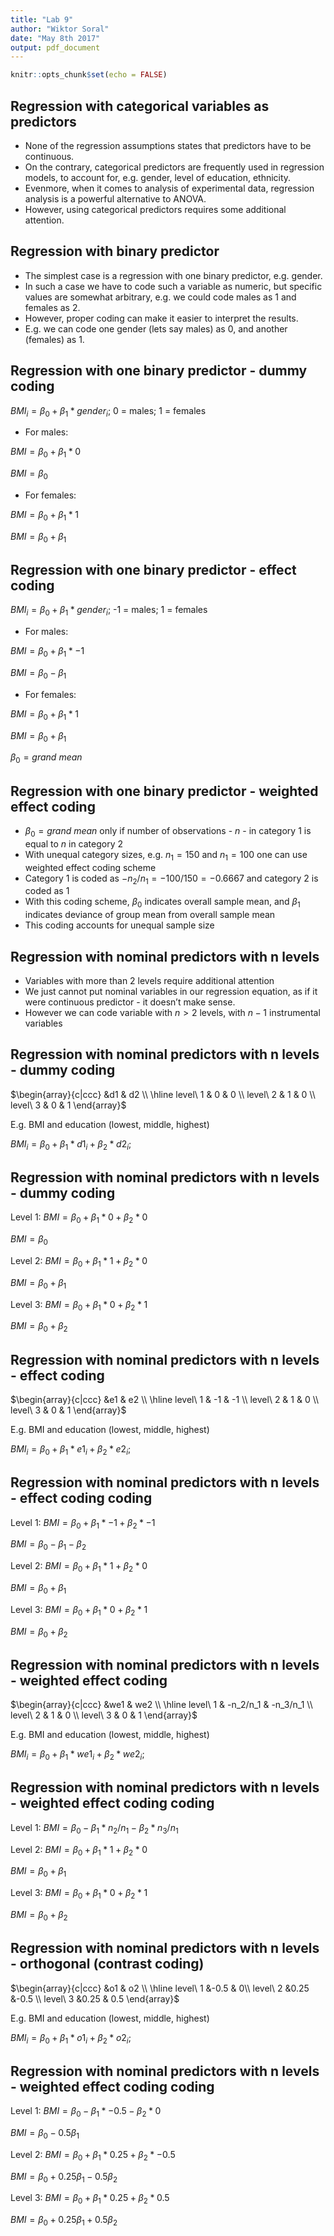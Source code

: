 ```yaml
---
title: "Lab 9"
author: "Wiktor Soral"
date: "May 8th 2017"
output: pdf_document
---
```


```r
knitr::opts_chunk$set(echo = FALSE)
```

## Regression with categorical variables as predictors

- None of the regression assumptions states that predictors have to be continuous.
- On the contrary, categorical predictors are frequently used in regression models, to account for, e.g. gender, level of education, ethnicity.
- Evenmore, when it comes to analysis of experimental data, regression analysis is a powerful alternative to ANOVA.
- However, using categorical predictors requires some additional attention.

## Regression with binary predictor

- The simplest case is a regression with one binary predictor, e.g. gender.
- In such a case we have to code such a variable as numeric, but specific values are somewhat arbitrary, e.g. we could code males as 1 and females as 2.
- However, proper coding can make it easier to interpret the results.
- E.g. we can code one gender (lets say males) as 0, and another (females) as 1.

## Regression with one binary predictor - dummy coding

$BMI_i = \beta_0 + \beta_1 * gender_i$;
0 = males; 1 = females

- For males:

$BMI = \beta_0 + \beta_1 * 0$

$BMI = \beta_0$

- For females:

$BMI = \beta_0 + \beta_1 * 1$

$BMI = \beta_0 + \beta_1$

## Regression with one binary predictor - effect coding

$BMI_i = \beta_0 + \beta_1 * gender_i$;
-1 = males; 1 = females

- For males:

$BMI = \beta_0 + \beta_1 * -1$

$BMI = \beta_0 - \beta_1$

- For females:

$BMI = \beta_0 + \beta_1 * 1$

$BMI = \beta_0 + \beta_1$

$\beta_0 = grand\ mean$


## Regression with one binary predictor - weighted effect coding

- $\beta_0 = grand\ mean$ only if number of observations - $n$ - in category 1 is equal to $n$ in category 2
- With unequal category sizes, e.g. $n_1 = 150$ and $n_1 = 100$ one can use weighted effect coding scheme
- Category 1 is coded as $-n_2/n_1 = -100/150 = -0.6667$ and category 2 is coded as $1$
- With this coding scheme, $\beta_0$ indicates overall sample mean, and $\beta_1$ indicates deviance of group mean from overall sample mean
- This coding accounts for unequal sample size

## Regression with nominal predictors with n levels

- Variables with more than 2 levels require additional attention
- We just cannot put nominal variables in our regression equation, as if it were continuous predictor - it doesn't make sense.
- However we can code variable with $n > 2$ levels, with $n - 1$ instrumental variables

## Regression with nominal predictors with n levels - dummy coding

$\begin{array}{c|ccc}
         &d1 & d2 \\
         \hline
level\ 1 & 0 & 0 \\
level\ 2 & 1 & 0 \\
level\ 3 & 0 & 1
\end{array}$

E.g. BMI and education (lowest, middle, highest)

$BMI_i = \beta_0 + \beta_1 * d1_i + \beta_2 * d2_i$;

## Regression with nominal predictors with n levels - dummy coding

Level 1: $BMI = \beta_0 + \beta_1 * 0 + \beta_2 * 0$

$BMI = \beta_0$

Level 2: $BMI = \beta_0 + \beta_1 * 1 + \beta_2 * 0$

$BMI = \beta_0 + \beta_1$

Level 3: $BMI = \beta_0 + \beta_1 * 0 + \beta_2 * 1$

$BMI = \beta_0 + \beta_2$

## Regression with nominal predictors with n levels - effect coding

$\begin{array}{c|ccc}
         &e1 & e2 \\
         \hline
level\ 1 & -1 & -1 \\
level\ 2 & 1 & 0 \\
level\ 3 & 0 & 1
\end{array}$

E.g. BMI and education (lowest, middle, highest)

$BMI_i = \beta_0 + \beta_1 * e1_i + \beta_2 * e2_i$;

## Regression with nominal predictors with n levels - effect coding coding

Level 1: $BMI = \beta_0 + \beta_1 * -1 + \beta_2 * -1$

$BMI = \beta_0 - \beta_1 - \beta_2$

Level 2: $BMI = \beta_0 + \beta_1 * 1 + \beta_2 * 0$

$BMI = \beta_0 + \beta_1$

Level 3: $BMI = \beta_0 + \beta_1 * 0 + \beta_2 * 1$

$BMI = \beta_0 + \beta_2$

## Regression with nominal predictors with n levels - weighted effect coding

$\begin{array}{c|ccc}
         &we1 & we2 \\
         \hline
level\ 1 & -n_2/n_1 & -n_3/n_1 \\
level\ 2 & 1 & 0 \\
level\ 3 & 0 & 1
\end{array}$

E.g. BMI and education (lowest, middle, highest)

$BMI_i = \beta_0 + \beta_1 * we1_i + \beta_2 * we2_i$;

## Regression with nominal predictors with n levels - weighted effect coding coding

Level 1: $BMI = \beta_0 - \beta_1 * n_2/n_1 - \beta_2 * n_3/n_1$

Level 2: $BMI = \beta_0 + \beta_1 * 1 + \beta_2 * 0$

$BMI = \beta_0 + \beta_1$

Level 3: $BMI = \beta_0 + \beta_1 * 0 + \beta_2 * 1$

$BMI = \beta_0 + \beta_2$

## Regression with nominal predictors with n levels - orthogonal (contrast coding)

$\begin{array}{c|ccc}
         &o1 & o2 \\
         \hline
level\ 1 &-0.5 & 0\\
level\ 2 &0.25 &-0.5 \\
level\ 3 &0.25 & 0.5
\end{array}$

E.g. BMI and education (lowest, middle, highest)

$BMI_i = \beta_0 + \beta_1 * o1_i + \beta_2 * o2_i$;

## Regression with nominal predictors with n levels - weighted effect coding coding

Level 1: $BMI = \beta_0 - \beta_1 * -0.5 - \beta_2 * 0$

$BMI = \beta_0 - 0.5\beta_1$

Level 2: $BMI = \beta_0 + \beta_1 * 0.25 + \beta_2 * -0.5$

$BMI = \beta_0 + 0.25\beta_1 - 0.5\beta_2$

Level 3: $BMI = \beta_0 + \beta_1 * 0.25 + \beta_2 * 0.5$

$BMI = \beta_0 + 0.25\beta_1 + 0.5\beta_2$








